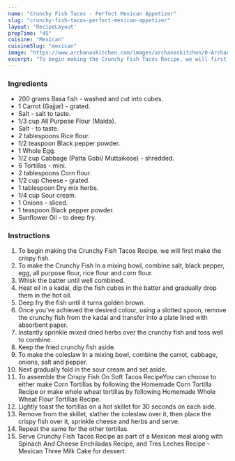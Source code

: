 ---
name: "Crunchy Fish Tacos - Perfect Mexican Appetizer"
slug: "crunchy-fish-tacos-perfect-mexican-appetizer"
layout: 'RecipeLayout'
prepTime: "45"
cuisine: "Mexican"
cuisineSlug: "mexican"
image: "https://www.archanaskitchen.com/images/archanaskitchen/0-Archanas-Kitchen-Recipes/2018/Crispy_Fish_Soft_Tacos_Recipe-1_1600.jpg"
excerpt: "To begin making the Crunchy Fish Tacos Recipe, we will first make the crispy fish"
---

### Ingredients

- 200 grams Basa fish - washed and cut into cubes.
- 1 Carrot (Gajjar) - grated.
- Salt - salt to taste.
- 1/3 cup All Purpose Flour (Maida).
- Salt - to taste.
- 2 tablespoons Rice flour.
- 1/2 teaspoon Black pepper powder.
- 1 Whole Egg.
- 1/2 cup Cabbage (Patta Gobi/ Muttaikose) - shredded.
- 6 Tortillas - mini.
- 2 tablespoons Corn flour.
- 1/2 cup Cheese - grated.
- 1 tablespoon Dry mix herbs.
- 1/4 cup Sour cream.
- 1 Onions - sliced.
- 1 teaspoon Black pepper powder.
- Sunflower Oil - to deep fry.

### Instructions

1. To begin making the Crunchy Fish Tacos Recipe, we will first make the crispy fish.
1. To make the Crunchy Fish In a mixing bowl, combine salt, black pepper, egg, all purpose flour, rice flour and corn flour.
1. Whisk the batter until well combined.
1. Heat oil in a kadai, dip the fish cubes in the batter and gradually drop them in the hot oil.
1. Deep fry the fish until it turns golden brown.
1. Once you've achieved the desired colour, using a slotted spoon, remove the crunchy fish from the kadai and transfer into a plate lined with absorbent paper.
1. Instantly sprinkle mixed dried herbs over the crunchy fish and toss well to combine.
1. Keep the fried crunchy fish aside.
1. To make the coleslaw  In a mixing bowl, combine the carrot, cabbage, onions, salt and pepper.
1. Next gradually fold in the sour cream and set aside.
1. To assemble the Crispy Fish On Soft Tacos RecipeYou can choose to either make Corn Tortillas by following the Homemade Corn Tortilla Recipe or make whole wheat tortillas by following Homemade Whole Wheat Flour Tortillas Recipe.
1. Lightly toast the tortillas on a hot skillet for 30 seconds on each side.
1. Remove from the skillet, slather the coleslaw over it, then place the crispy fish over it, sprinkle cheese and herbs and serve.
1. Repeat the same for the other tortillas.
1. Serve Crunchy Fish Tacos Recipe as part of a Mexican meal along with Spinach And Cheese Enchiladas Recipe, and Tres Leches Recipe - Mexican Three Milk Cake for dessert.
